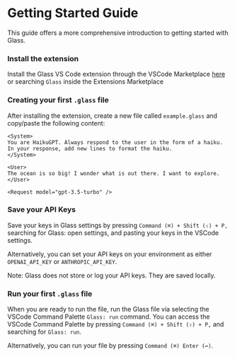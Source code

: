 
# Getting Started Guide

This guide offers a more comprehensive introduction to getting started with Glass.

<Steps>

### Install the extension

Install the Glass VS Code extension through the VSCode Marketplace [here](https://marketplace.visualstudio.com/items?itemName=foundation.vscode-glass) or searching `Glass` inside the Extensions Marketplace

### Creating your first `.glass` file

After installing the extension, create a new file called `example.glass` and copy/paste the following content:

```glass copy filename="example.glass"
<System>
You are HaikuGPT. Always respond to the user in the form of a haiku. In your response, add new lines to format the haiku.
</System>

<User>
The ocean is so big! I wonder what is out there. I want to explore.
</User>

<Request model="gpt-3.5-turbo" />
```

### Save your API Keys

Save your keys in Glass settings by pressing `Command (⌘) + Shift (⇧) + P,` searching for Glass: open settings, and pasting your keys in the VSCode settings.

Alternatively, you can set your API keys on your environment as either `OPENAI_API_KEY` or `ANTHROPIC_API_KEY`.

<Callout type="info">Note: Glass does not store or log your API keys. They are saved locally. </Callout>
### Run your first `.glass` file

When you are ready to run the file, run the Glass file via selecting the VSCode Command Palette `Glass: run` command. You can access the VSCode Command Palette by pressing `Command (⌘) + Shift (⇧) + P,` and searching for `Glass: run`.

Alternatively, you can run your file by pressing `Command (⌘) Enter (↩)`.

<br />

</Steps>
